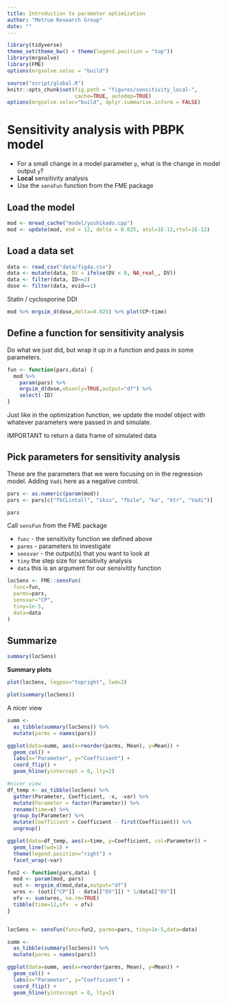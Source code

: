 ```yaml
---
title: Introduction to parameter optimization
author: "Metrum Research Group"
date: ""
---
```



```r
library(tidyverse)
theme_set(theme_bw() + theme(legend.position = "top"))
library(mrgsolve)
library(FME)
options(mrgsolve.soloc = "build")
```


```r
source("script/global.R")
knitr::opts_chunk$set(fig.path = "figures/sensitivity_local-", 
                      cache=TRUE, autodep=TRUE)
options(mrgsolve.soloc="build", dplyr.summarise.inform = FALSE)
```


# Sensitivity analysis with PBPK model

- For a small change in a model parameter `p`, what is the change in model 
output `y`?
- __Local__ sensitivity analysis
- Use the `sensFun` function from the FME package


## Load the model

```r
mod <- mread_cache("model/yoshikado.cpp")
mod <- update(mod, end = 12, delta = 0.025, atol=1E-12,rtol=1E-12)
```

## Load a data set

```r
data <- read_csv("data/fig4a.csv") 
data <- mutate(data, DV = ifelse(DV < 0, NA_real_, DV))
data <- filter(data, ID==2)
dose <- filter(data, evid==1)
```

Statin / cyclosporine DDI
```r
mod %>% mrgsim_d(dose,delta=0.025) %>% plot(CP~time)
```

## Define a function for sensitivity analysis

Do what we just did, but wrap it up in a function and pass in some parameters.

```r
fun <- function(pars,data) {
  mod %>% 
    param(pars) %>%
    mrgsim_d(dose,obsonly=TRUE,output="df") %>%
    select(-ID)
}
```

Just like in the optimization function, we update the model object with 
whatever parameters were passed in and simulate.  

IMPORTANT to return a data frame of simulated data

## Pick parameters for sensitivity analysis

These are the parameters that we were focusing on in the regression model.  Adding
`Vadi` here as a negative control. 

```r
pars <- as.numeric(param(mod))
pars <- pars[c("fbCLintall", "ikiu", "fbile", "ka", "ktr", "Vadi")]

pars
```


Call `sensFun` from the FME package

  - `func` - the sensitivity function we defined above
  - `parms` - parameters to investigate
  - `sensvar` - the output(s) that you want to look at
  - `tiny` the step size for sensitivity analysis
  - `data` this is an argument for our sensivitity function

```r
locSens <- FME::sensFun(
  func=fun, 
  parms=pars, 
  sensvar="CP", 
  tiny=1e-5, 
  data=data
)
```

## Summarize
```r
summary(locSens)
```

__Summary plots__

```r
plot(locSens, legpos="topright", lwd=2)

plot(summary(locSens))
```

A nicer view

```r

summ <- 
  as_tibble(summary(locSens)) %>%
  mutate(parms = names(pars)) 

ggplot(data=summ, aes(x=reorder(parms, Mean), y=Mean)) + 
  geom_col() + 
  labs(x="Parameter", y="Coefficient") +
  coord_flip() +
  geom_hline(yintercept = 0, lty=2) 
```

```r
#nicer view
df_temp <- as_tibble(locSens) %>%
  gather(Parameter, Coefficient, -x, -var) %>%
  mutate(Parameter = factor(Parameter)) %>%
  rename(time=x) %>%
  group_by(Parameter) %>%
  mutate(Coefficient = Coefficient - first(Coefficient)) %>%
  ungroup()

ggplot(data=df_temp, aes(x=time, y=Coefficient, col=Parameter)) +
  geom_line(lwd=1) +
  theme(legend.position="right") +
  facet_wrap(~var)

```



```r
fun2 <- function(pars,data) {
  mod <- param(mod, pars)
  out <- mrgsim_d(mod,data,output="df")
  wres <- (out[["CP"]] - data[["DV"]]) * 1/data[["DV"]]
  ofv <- sum(wres, na.rm=TRUE)
  tibble(time=12,ofv  = ofv)
}


locSens <- sensFun(func=fun2, parms=pars, tiny=1e-5,data=data)

summ <- 
  as_tibble(summary(locSens)) %>%
  mutate(parms = names(pars)) 

ggplot(data=summ, aes(x=reorder(parms, Mean), y=Mean)) + 
  geom_col() + 
  labs(x="Parameter", y="Coefficient") +
  coord_flip() +
  geom_hline(yintercept = 0, lty=2) 
```

